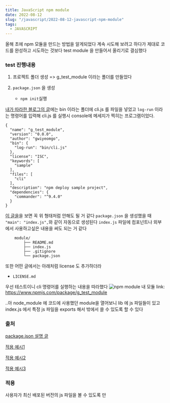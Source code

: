 ```yaml
---
title: JavaScript npm module
date: 2022-08-12
slug: "/javascript/2022-08-12-javascript-npm-module"
tags:
  - JAVASCRIPT
---
```


올해 초에 npm 모듈을 만드는 방법을 알게되었다
계속 시도해 보려고 하다가 제대로 코드를 완성하고 시도하는 것보다
test module 을 만들어서 올리기로 결심했다

### test 진행내용

1. 프로젝트 폴더 생성
=> g_test_module 이라는 폴더를 만들었다

2. `package.json` 을 생성
	- `npm init`실행

[내가 따라한 블로그의 글](https://kdydesign.github.io/2020/08/28/npm-tutorial/)에는
bin 이라는 폴더에 cli.js 를 파일을 넣었고
`log-run` 이라는 명령어를 입력해 cli.js 를 실행시 console에 메세지가 찍히는 프로그램이었다.

```
{
  "name": "g_test_module",
  "version": "0.0.0",
  "author": "gwiyeomgo",
  "bin": {
    "log-run": "bin/cli.js"
  },
  "license": "ISC",
  "keywords": [
    "sample"
  ],
  "files": [
    "cli"
  ],
  "description": "npm deploy sample project",
  "dependencies": {
    "commander": "^9.4.0"
  }
}
```

[이 글을](https://www.daleseo.com/js-npm-publish/)을 보면 꼭 위 형태처럼 안해도 될 거 같다
`package.json` 을 생성했을 때 `"main": "index.js",`와 같이 자동으로 생성된다
`index.js` 파일에 컴포넌트나 외부에서 사용하고싶은 내용을 써도 되는 거 같다

```
	module/
		├── README.md
        ├── index.js
        ├── .gitignore
        └── package.json
```

또한 어떤 글에서는 아래처럼 license 도 추가하더라
- `LICENSE.md`


우선 테스트이니 cli 명령어를 실행하는 내용을 따라했다
![npm module](./npm.jpg)
내 모듈 link: https://www.npmjs.com/package/g_test_module


..아 node_module 에 코드에 사용했던 module을 열어보니
lib 에 js 파일들이 있고
index.js 에서 특정 js 파일을 exports 해서 밖에서 쓸 수 있도록 할 수 있다

### 출처
[package.json 설명 글](https://heropy.blog/2018/02/18/node-js-npm/)

[적용 예시1](https://kdydesign.github.io/2020/08/28/npm-tutorial/)

[적용 예시2](https://www.daleseo.com/js-npm-publish/)

[적용 예시3](https://heropy.blog/2019/01/31/node-js-npm-module-publish/)

### 적용
사용자가 최신 배포된 버전의 js 파일을 볼 수 있도록 만


